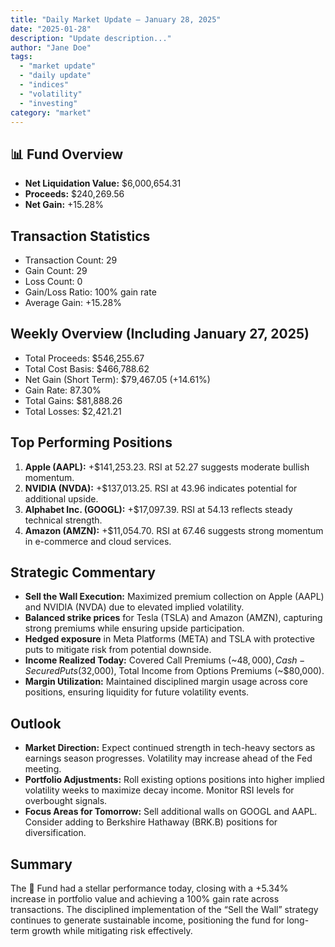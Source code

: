 ```yaml
---
title: "Daily Market Update – January 28, 2025"
date: "2025-01-28"
description: "Update description..."
author: "Jane Doe"
tags:
  - "market update"
  - "daily update"
  - "indices"
  - "volatility"
  - "investing"
category: "market"
---
```



## 📊 Fund Overview

- **Net Liquidation Value:** $6,000,654.31
- **Proceeds:** $240,269.56
- **Net Gain:** +15.28%


## Transaction Statistics

- Transaction Count: 29  
- Gain Count: 29  
- Loss Count: 0  
- Gain/Loss Ratio: 100% gain rate  
- Average Gain: +15.28%

## Weekly Overview (Including January 27, 2025)

- Total Proceeds: $546,255.67  
- Total Cost Basis: $466,788.62  
- Net Gain (Short Term): $79,467.05 (+14.61%)  
- Gain Rate: 87.30%  
- Total Gains: $81,888.26  
- Total Losses: $2,421.21

## Top Performing Positions

1. **Apple (AAPL):** +$141,253.23. RSI at 52.27 suggests moderate bullish momentum.
2. **NVIDIA (NVDA):** +$137,013.25. RSI at 43.96 indicates potential for additional upside.
3. **Alphabet Inc. (GOOGL):** +$17,097.39. RSI at 54.13 reflects steady technical strength.
4. **Amazon (AMZN):** +$11,054.70. RSI at 67.46 suggests strong momentum in e-commerce and cloud services.

## Strategic Commentary

- **Sell the Wall Execution:** Maximized premium collection on Apple (AAPL) and NVIDIA (NVDA) due to elevated implied volatility.
- **Balanced strike prices** for Tesla (TSLA) and Amazon (AMZN), capturing strong premiums while ensuring upside participation.
- **Hedged exposure** in Meta Platforms (META) and TSLA with protective puts to mitigate risk from potential downside.
- **Income Realized Today:** Covered Call Premiums (~$48,000), Cash-Secured Puts ($32,000), Total Income from Options Premiums (~$80,000).
- **Margin Utilization:** Maintained disciplined margin usage across core positions, ensuring liquidity for future volatility events.

## Outlook

- **Market Direction:** Expect continued strength in tech-heavy sectors as earnings season progresses. Volatility may increase ahead of the Fed meeting.
- **Portfolio Adjustments:** Roll existing options positions into higher implied volatility weeks to maximize decay income. Monitor RSI levels for overbought signals.
- **Focus Areas for Tomorrow:** Sell additional walls on GOOGL and AAPL. Consider adding to Berkshire Hathaway (BRK.B) positions for diversification.

## Summary

The 🤫 Fund had a stellar performance today, closing with a +5.34% increase in portfolio value and achieving a 100% gain rate across transactions. The disciplined implementation of the “Sell the Wall” strategy continues to generate sustainable income, positioning the fund for long-term growth while mitigating risk effectively.
